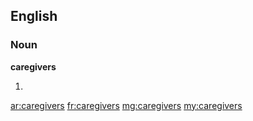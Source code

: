 ==English==

===Noun===
'''caregivers'''

# {{plural of|[[caregiver]]}}

[[ar:caregivers]]
[[fr:caregivers]]
[[mg:caregivers]]
[[my:caregivers]]